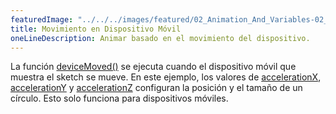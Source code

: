 ---
featuredImage: "../../../images/featured/02_Animation_And_Variables-02_Mobile_Device_Movement-thumbnail.jpg"
title: Movimiento en Dispositivo Móvil
oneLineDescription: Animar basado en el movimiento del dispositivo.
---

La función <a href="https://p5js.org/reference/#/p5/deviceMoved" target="_blank">deviceMoved()</a>
se ejecuta cuando el dispositivo móvil que muestra el sketch se mueve.
En este ejemplo, los valores de
<a href="https://p5js.org/reference/#/p5/accelerationX" target="_blank">accelerationX</a>,
<a href="https://p5js.org/reference/#/p5/accelerationY" target="_blank">accelerationY</a> 
y <a href="https://p5js.org/reference/#/p5/accelerationZ" target="_blank">accelerationZ</a>
configuran la posición y el tamaño de un círculo.
Esto solo funciona para dispositivos móviles.
